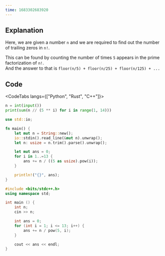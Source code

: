 ```yaml
---
time: 1683302683920
---
```


## Explanation

Here, we are given a number `n` and we are required to find out the number of trailing zeros in `n!`.

This can be found by counting the number of times `5` appears in the prime factorization of `n!`.\
And the answer to that is `floor(n/5) + floor(n/25) + floor(n/125) + ...`

## Code

<CodeTabs langs={["Python", "Rust", "C++"]}>

```python
n = int(input())
print(sum(n // (5 ** i) for i in range(1, 14)))
```

```rust
use std::io;

fn main() {
    let mut n = String::new();
    io::stdin().read_line(&mut n).unwrap();
    let n: usize = n.trim().parse().unwrap();

    let mut ans = 0;
    for i in 1..=13 {
        ans += n / ((5 as usize).pow(i));
    }

    println!("{}", ans);
}
```

```cpp
#include <bits/stdc++.h>
using namespace std;

int main () {
    int n;
    cin >> n;

    int ans = 0;
    for (int i = 1; i <= 13; i++) {
        ans += n / pow(5, i);
    }

    cout << ans << endl;
}
```

</CodeTabs>
